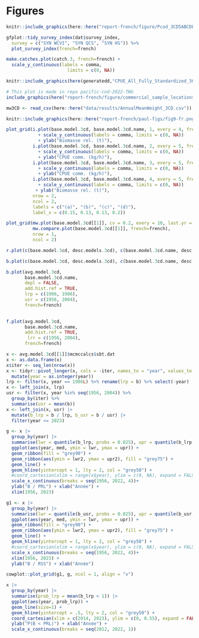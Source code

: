 \clearpage

# Figures

```r
knitr::include_graphics(here::here("report-french/figure/Pcod_3CD5ABCDE_Pic.png"))

```

```r
gfplot::tidy_survey_index(dat$survey_index,
  survey = c("SYN WCVI", "SYN QCS", "SYN HS")) %>%
  plot_survey_index(french=french)
```

```r
make.catches.plot(catch.3, french=french) +
  scale_y_continuous(labels = comma,
                       limits = c(0, NA))
```

```r

knitr::include_graphics(here(generatedd,"CPUE_All_Fully_Standardized_3CD_french.png"))

```

```r
# This plot is made in repo pacific-cod-2022-TWG
include_graphics(here("report-french/figure/commercial_sample_locations_byyear_3CD_french.png"))
```


```r
mw3CD <- read_csv(here::here("data/results/AnnualMeanWeight_3CD.csv"))
```

```r
knitr::include_graphics(here::here("report-french/paul-figs/fig9-fr.png"))
```


```r
plot_grid(i.plot(base.model.3cd, base.model.3cd.name, 1, every = 4, french=french) 
            + scale_y_continuous(labels = comma, limits = c(0, NA))
            + ylab("Biomasse rel. (t)"),
          i.plot(base.model.3cd, base.model.3cd.name, 2, every = 5, french=french)  
            + scale_y_continuous(labels = comma, limits = c(0, NA))
            + ylab("CPUE comm. (kg/h)"),
          i.plot(base.model.3cd, base.model.3cd.name, 3, every = 5, french=french)
            + scale_y_continuous(labels = comma, limits = c(0, NA))
            + ylab("CPUE comm. (kg/h)"),
          i.plot(base.model.3cd, base.model.3cd.name, 4, every = 5, french=french)
            + scale_y_continuous(labels = comma, limits = c(0, NA))
           + ylab("Biomasse rel. (t)"),
          nrow = 2,
          ncol = 2,
          labels = c("(a)", "(b)", "(c)", "(d)"),
          label_x = c(0.15, 0.13, 0.13, 0.2))
```


```r
plot_grid(mw.plot(base.model.3cd[[1]], cv = 0.2, every = 10, last.yr = 2020, french=french),
          mw.compare.plot(base.model.3cd[[1]], french=french),
          nrow = 1,
          ncol = 2)
```

\clearpage

```r
r.plot(c(base.model.3cd, desc.models.3cd), c(base.model.3cd.name, desc.models.3cd.name), french=french)
```

```r
b.plot(c(base.model.3cd, desc.models.3cd), c(base.model.3cd.name, desc.models.3cd.name), french=french)
```

```r
b.plot(avg.model.3cd,
       base.model.3cd.name,
       depl = FALSE,
       add.hist.ref = TRUE,
       lrp = c(1986, 1986),
       usr = c(1956, 2004), 
       french=french)
       
```


```r
f.plot(avg.model.3cd,
       base.model.3cd.name,
       add.hist.ref = TRUE,
        lrr = c(1956, 2004), 
       french=french)
```

```r
x <- avg.model.3cd[[1]]$mcmccalcs$sbt.dat
x <- as.data.frame(x)
x$iter <- seq_len(nrow(x))
x <- tidyr::pivot_longer(x, cols = -iter, names_to = "year", values_to = "b") %>%
  mutate(year = as.integer(year))
lrp <- filter(x, year == 1986L) %>% rename(lrp = b) %>% select(-year)
x <- left_join(x, lrp)
usr <- filter(x, year %in% seq(1956, 2004)) %>%
  group_by(iter) %>%
  summarise(usr = mean(b))
x <- left_join(x, usr) |> 
  mutate(b_lrp = b / lrp, b_usr = b / usr) |> 
  filter(year <= 2023)

g <- x |> 
  group_by(year) |> 
  summarise(lwr = quantile(b_lrp, probs = 0.025), upr = quantile(b_lrp, probs = 0.975), lwr2 = quantile(b_lrp, probs = 0.25), upr2 = quantile(b_lrp, probs = 0.75), med = median(b_lrp)) |> 
  ggplot(aes(year, med, ymin = lwr, ymax = upr)) +
  geom_ribbon(fill = "grey90") +
  geom_ribbon(aes(ymin = lwr2, ymax = upr2), fill = "grey75") +
  geom_line() +
  geom_hline(yintercept = 1, lty = 2, col = "grey50") +
  #coord_cartesian(xlim = range(x$year), ylim = c(0, NA), expand = FALSE) +
  scale_x_continuous(breaks = seq(1956, 2022, 4))+
  ylab("B / PRL") + xlab("Année") +
  xlim(1956, 2023)

g1 <- x |> 
  group_by(year) |> 
  summarise(lwr = quantile(b_usr, probs = 0.025), upr = quantile(b_usr, probs = 0.975), lwr2 = quantile(b_usr, probs = 0.25), upr2 = quantile(b_usr, probs = 0.75), med = median(b_usr)) |> 
  ggplot(aes(year, med, ymin = lwr, ymax = upr)) +
  geom_ribbon(fill = "grey90") +
  geom_ribbon(aes(ymin = lwr2, ymax = upr2), fill = "grey75") +
  geom_line() +
  geom_hline(yintercept = 1, lty = 2, col = "grey50") +
  #coord_cartesian(xlim = range(x$year), ylim = c(0, NA), expand = FALSE) +
  scale_x_continuous(breaks = seq(1956, 2022, 4))+
  xlim(1956, 2023) +
  ylab("B / RSS") + xlab("Année")

cowplot::plot_grid(g1, g, ncol = 1, align = "v")
```

```r
x |> 
  group_by(year) |> 
  summarise(prob_lrp = mean(b_lrp < 1)) |> 
  ggplot(aes(year, prob_lrp)) +
  geom_line(size=1) +
  geom_hline(yintercept = .5, lty = 2, col = "grey50") +
  coord_cartesian(xlim = c(2014, 2023), ylim = c(0, 0.55), expand = FALSE) +
  ylab("P(B < PRL)") + xlab("Année") +
  scale_x_continuous(breaks = seq(2012, 2022, 1))
```

\clearpage
